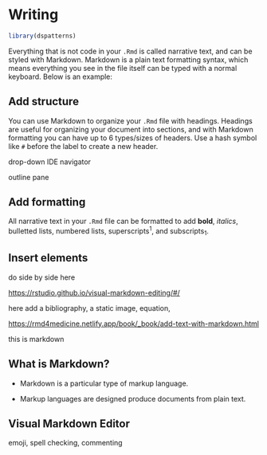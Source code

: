 # Writing

```r
library(dspatterns)
```


Everything that is not code in your `.Rmd` is called narrative text, and can be styled with Markdown. Markdown is a plain text formatting syntax, which means everything you see in the file itself can be typed with a normal keyboard. Below is an example:


## Add structure

You can use Markdown to organize your `.Rmd` file with headings. Headings are useful for organizing your document into sections, and with Markdown formatting you can have up to 6 types/sizes of headers. Use a hash symbol like `#` before the label to create a new header.

drop-down IDE navigator

outline pane

## Add formatting

All narrative text in your `.Rmd` file can be formatted to add **bold**, *italics*, bulletted lists, numbered lists, superscripts<sup>1</sup>, and subscripts<sub>1</sub>.

## Insert elements

do side by side here

<https://rstudio.github.io/visual-markdown-editing/#/>

here add a bibliography, a static image, equation,

<https://rmd4medicine.netlify.app/book/_book/add-text-with-markdown.html>

this is markdown

## What is Markdown?

-   Markdown is a particular type of markup language.

-   Markup languages are designed produce documents from plain text.

## Visual Markdown Editor

emoji, spell checking, commenting
